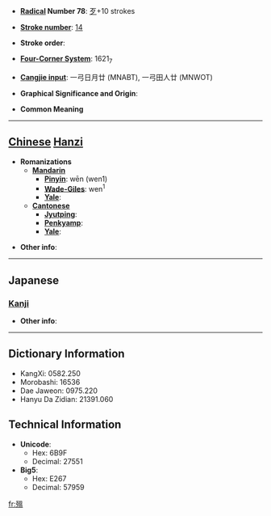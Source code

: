 * '''[[Wiktionary:Chinese radical index| Radical]] Number 78''': [[Wiktionary:Chinese radical index 歹|歹]]+10 strokes

* '''[[Wiktionary:Chinese total strokes index|Stroke number]]''': [[Wiktionary:Chinese total strokes index 14|14]]

* '''Stroke order''': 

* '''[[Wiktionary:Chinese four corner index|Four-Corner System]]''': 1621<sub>7</sub>

* '''[[Wiktionary:Chinese Cangjie index|Cangjie input]]''': 一弓日月廿 (MNABT), 一弓田人廿 (MNWOT)

* '''Graphical Significance and Origin''': 

* '''Common Meaning'''

----

== [[Chinese]] [[Hanzi]] ==

* '''Romanizations'''
** '''[[Mandarin]]'''
*** '''[[Pinyin]]''': wēn (wen1)
*** '''[[Wade-Giles]]''': wen<sup>1</sup>
*** '''[[Yale]]''': 
** '''[[Cantonese]]'''
*** '''[[Jyutping]]''':
*** '''[[Penkyamp]]''': 
*** '''[[Yale]]''': 

* '''Other info''': 

----

==Japanese==
===[[Kanji]]===
{{kanji|on readings=[[おつ]] (otsu), [[おち]] (ochi), [[おん]] (on)|kun readings=}}

* '''Other info''':  

----

== Dictionary Information ==

* KangXi: 0582.250
* Morobashi: 16536
* Dae Jaweon: 0975.220
* Hanyu Da Zidian: 21391.060

== Technical Information ==

* '''Unicode''':
** Hex: 6B9F
** Decimal: 27551
* '''Big5''':
** Hex: E267
** Decimal: 57959

[[fr:殟]]